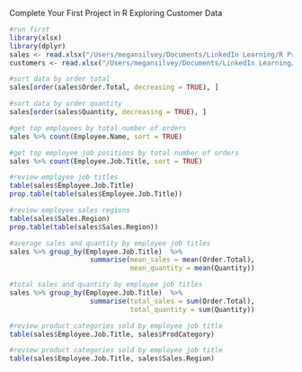 Complete Your First Project in R
Exploring Customer Data

```r
#run first
library(xlsx)
library(dplyr)
sales <- read.xlsx("/Users/megansilvey/Documents/LinkedIn Learning/R Project Course/Red30 Tech Sales.xlsx",1)
customers <- read.xlsx("/Users/megansilvey/Documents/LinkedIn Learning/R Project Course/Red30 Tech Customers.xlsx",1)
```

```r
#sort data by order total
sales[order(sales$Order.Total, decreasing = TRUE), ]
```


```r
#sort data by order quantity
sales[order(sales$Quantity, decreasing = TRUE), ]
```


```r
#get top employees by total number of orders
sales %>% count(Employee.Name, sort = TRUE)
```

```r
#get top employee job positions by total number of orders
sales %>% count(Employee.Job.Title, sort = TRUE)
```

```r
#review employee job titles
table(sales$Employee.Job.Title)
prop.table(table(sales$Employee.Job.Title))
```

```r
#review employee sales regions
table(sales$Sales.Region)
prop.table(table(sales$Sales.Region))
```

```r
#average sales and quantity by employee job titles
sales %>% group_by(Employee.Job.Title)  %>%
                    summarise(mean_sales = mean(Order.Total), 
                              mean_quantity = mean(Quantity))
```

```r
#total sales and quantity by employee job titles
sales %>% group_by(Employee.Job.Title)  %>%
                    summarise(total_sales = sum(Order.Total), 
                              total_quantity = sum(Quantity))
```

```r
#review product categories sold by employee job title
table(sales$Employee.Job.Title, sales$ProdCategory)
```

```r
#review product categories sold by employee job title
table(sales$Employee.Job.Title, sales$Sales.Region)
```

